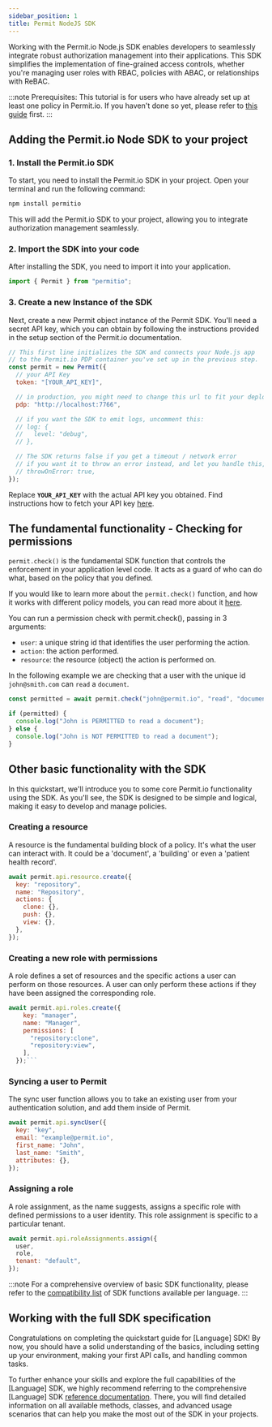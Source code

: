 ```yaml
---
sidebar_position: 1
title: Permit NodeJS SDK
---
```


Working with the Permit.io Node.js SDK enables developers to seamlessly integrate robust authorization management into their
applications. This SDK simplifies the implementation of fine-grained access controls, whether you're managing user roles with
RBAC, policies with ABAC, or relationships with ReBAC.

:::note Prerequisites:
This tutorial is for users who have already set up at least one policy in Permit.io. If you haven't done so yet,
please refer to [this guide](/quickstart) first.
:::

## Adding the Permit.io Node SDK to your project

### 1. Install the Permit.io SDK

To start, you need to install the Permit.io SDK in your project. Open your terminal and run the following command:

```sh
npm install permitio
```

This will add the Permit.io SDK to your project, allowing you to integrate authorization management seamlessly.

### 2. Import the SDK into your code

After installing the SDK, you need to import it into your application.

```javascript
import { Permit } from "permitio";
```

### 3. Create a new Instance of the SDK

Next, create a new Permit object instance of the Permit SDK. You'll need a secret API key, which you can obtain by following the instructions
provided in the setup section of the Permit.io documentation.

```javascript
// This first line initializes the SDK and connects your Node.js app
// to the Permit.io PDP container you've set up in the previous step.
const permit = new Permit({
  // your API Key
  token: "[YOUR_API_KEY]",

  // in production, you might need to change this url to fit your deployment
  pdp: "http://localhost:7766",

  // if you want the SDK to emit logs, uncomment this:
  // log: {
  //   level: "debug",
  // },

  // The SDK returns false if you get a timeout / network error
  // if you want it to throw an error instead, and let you handle this, uncomment this:
  // throwOnError: true,
});
```

Replace **`YOUR_API_KEY`** with the actual API key you obtained. Find instructions how to fetch your API
key [here](/overview/connecting-your-app#1-get-your-permit-environment-api-key).

## The fundamental functionality - Checking for permissions

`permit.check()` is the fundamental SDK function that controls the enforcement in your application level code. It acts as a guard of who
can do what, based on the policy that you defined.

If you would like to learn more about the `permit.check()` function, and how it works with different policy models, you can read
more about it [here](/how-to/enforce-permissions/check).

You can run a permission check with permit.check(), passing in 3 arguments:

- `user`: a unique string id that identifies the user performing the action.
- `action`: the action performed.
- `resource`: the resource (object) the action is performed on.

In the following example we are checking that a user with the unique id `john@smith.com` can `read` a `document`.

```javascript
const permitted = await permit.check("john@permit.io", "read", "document");

if (permitted) {
  console.log("John is PERMITTED to read a document");
} else {
  console.log("John is NOT PERMITTED to read a document");
}
```

## Other basic functionality with the SDK

In this quickstart, we'll introduce you to some core Permit.io functionality using the SDK. As you'll see, the SDK is designed to
be simple and logical, making it easy to develop and manage policies.

### Creating a resource

A resource is the fundamental building block of a policy. It's what the user can interact with. It could be a 'document', a 'building'
or even a 'patient health record'.

```javascript
await permit.api.resource.create({
  key: "repository",
  name: "Repository",
  actions: {
    clone: {},
    push: {},
    view: {},
  },
});
```

### Creating a new role with permissions

A role defines a set of resources and the specific actions a user can perform on those resources. A user can only perform these
actions if they have been assigned the corresponding role.

````javascript
await permit.api.roles.create({
    key: "manager",
    name: "Manager",
    permissions: [
      "repository:clone",
      "repository:view",
    ],
  });```
````

### Syncing a user to Permit

The sync user function allows you to take an existing user from your authentication solution, and add them inside of Permit.

```javascript
await permit.api.syncUser({
  key: "key",
  email: "example@permit.io",
  first_name: "John",
  last_name: "Smith",
  attributes: {},
});
```

### Assigning a role

A role assignment, as the name suggests, assigns a specific role with defined permissions to a user identity. This role assignment
is specific to a particular tenant.

```javascript
await permit.api.roleAssignments.assign({
  user,
  role,
  tenant: "default",
});
```

:::note
For a comprehensive overview of basic SDK functionality, please refer to the [compatibility list](/sdk/sdks-overview) of SDK
functions available per language.
:::

## Working with the full SDK specification

Congratulations on completing the quickstart guide for [Language] SDK! By now, you should have a solid understanding of the basics,
including setting up your environment, making your first API calls, and handling common tasks.

To further enhance your skills and explore the full capabilities of the [Language] SDK, we highly recommend referring to the
comprehensive [Language] SDK [reference documentation](https://permitio.github.io/permit-node/classes/Permit.html). There, you will
find detailed information on all available methods, classes, and advanced usage scenarios that can help you make the most out of
the SDK in your projects.
